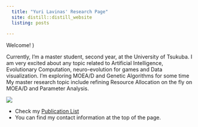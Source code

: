 ```yaml
---
  title: "Yuri Lavinas' Research Page"
  site: distill::distill_website
  listing: posts
  
---
```

  
  Welcome! )

<div class="column-left">

Currently, I'm a master student, second year, at the University of Tsukuba. I am very excited about any topic related to Artificial Intelligence, Evolutionary Computation, neuro-evolution for games and Data visualization. I'm exploring MOEA/D and Genetic Algorithms for some time My master research topic include refining Resource Allocation on the fly on MOEA/D and Parameter Analysis.  
</div>
<div class="column-right">
![](imgs/myself.png)
</div>


- Check my [Publication List](https://yclavinas.github.io/webpage/research.html)
- You can find my contact information at the top of the page.